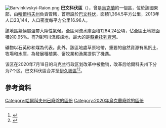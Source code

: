 [[Image:Barvinkivskyi-Raion.png|thumb]]
'''巴文科伏區'''（{{lang-uk|Барвінківський район}}），曾是[[烏克蘭|烏克蘭]]的一個區，位於該國東部，由[[哈爾科夫州|哈爾科夫州]]負責管轄，首府設於[[巴文科伏|巴文科伏]]，面積1,364.5平方公里，2013年人口23,144，人口密度每平方公里16.96人。

該地區氣候屬溫帶大陸性氣候。全區河流水庫面積1284.24公頃，佔全區土地總面積的0.95%。有7條河川流經該地，最大的是[[蘇希托列齊河|蘇希托列齊河]]。

礦物以石英砂和煤為代表。此外，該區地處草原地帶，重要的自然資源有黑鈣土、牧場和水庫，為發展種植業、畜牧業和漁業提供了機遇。

该区在2020年7月18日的乌克兰行政区划改革中被撤销，改革后哈爾科夫州下分为7个区，巴文科伏區合并至[[伊久姆區|伊久姆區]]<ref>{{Cite news|title=Про утворення та ліквідацію районів. Постанова Верховної Ради України № 807-ІХ.|url=http://www.golos.com.ua/article/333466|access-date=2020-10-03|date=2020-07-18|website=Голос України|language=uk|archive-date=2021-07-09|archive-url=https://web.archive.org/web/20210709121303/http://www.golos.com.ua/article/333466}}</ref><ref name="2020_reform_maps">{{cite web |title=Нові райони: карти + склад |url=https://www.minregion.gov.ua/press/news/novi-rajony-karty-sklad/ |publisher=Міністерство розвитку громад та територій України |language=uk |access-date=2022-05-16 |archive-date=2022-02-25 |archive-url=https://web.archive.org/web/20220225102502/https://www.minregion.gov.ua/press/news/novi-rajony-karty-sklad/ }}</ref>。

==參考資料==
{{Reflist}}

{{Kharkiv-geo-stub}}

{{DEFAULTSORT:Барвінківський район}}
[[Category:哈爾科夫州已廢除的區份|Category:哈爾科夫州已廢除的區份]]
[[Category:2020年烏克蘭廢除的區份|Category:2020年烏克蘭廢除的區份]]